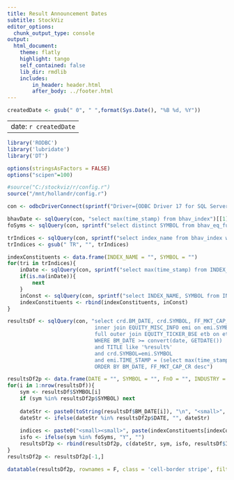 ```yaml
---
title: Result Announcement Dates
subtitle: StockViz
editor_options:
  chunk_output_type: console
output: 
  html_document:
    theme: flatly
    highlight: tango
    self_contained: false
    lib_dir: rmdlib		
    includes:
        in_header: header.html
        after_body: ../footer.html
---
```


```r

createdDate <- gsub(" 0", " ",format(Sys.Date(), "%B %d, %Y"))

```

---
date: `r createdDate`
---

```r

library('RODBC')
library('lubridate')
library('DT')

options(stringsAsFactors = FALSE)
options("scipen"=100)

#source("C:/stockviz/r/config.r")
source("/mnt/hollandr/config.r")

con <- odbcDriverConnect(sprintf("Driver={ODBC Driver 17 for SQL Server};Server=%s;Database=%s;Uid=%s;Pwd=%s;", ldbserver, ldbname, ldbuser, ldbpassword), case = "nochange", believeNRows = TRUE)

bhavDate <- sqlQuery(con, "select max(time_stamp) from bhav_index")[[1]]
foSyms <- sqlQuery(con, sprintf("select distinct SYMBOL from bhav_eq_fut where time_stamp = '%s'", bhavDate))[,1]

trIndices <- sqlQuery(con, sprintf("select index_name from bhav_index where time_stamp = '%s' and index_name like '%%tr'", bhavDate))[,1]
trIndices <- gsub(" TR", "", trIndices)

indexConstituents <- data.frame(INDEX_NAME = "", SYMBOL = "")
for(tri in trIndices){
	inDate <- sqlQuery(con, sprintf("select max(time_stamp) from INDEX_NSE_3 where index_name='%s'", tri))[[1]]
	if(is.na(inDate)){
		next
	}
	inConst <- sqlQuery(con, sprintf("select INDEX_NAME, SYMBOL from INDEX_NSE_3 where index_name='%s' and time_stamp='%s'", tri, inDate))
	indexConstituents <- rbind(indexConstituents, inConst)
}

resultsDf <- sqlQuery(con, "select crd.BM_DATE, crd.SYMBOL, FF_MKT_CAP_CR, INDUSTRY from CORP_RESULTS_DATE crd
							inner join EQUITY_MISC_INFO emi on emi.SYMBOL = crd.SYMBOL
							full outer join EQUITY_TICKER_BSE etb on etb.SC_ID = crd.SYMBOL
							WHERE BM_DATE >= convert(date, GETDATE())
							and TITLE like '%result%'
							and crd.SYMBOL=emi.SYMBOL
							and emi.TIME_STAMP = (select max(time_stamp) from EQUITY_MISC_INFO where time_stamp < convert(date, GETDATE()))
							ORDER BY BM_DATE, FF_MKT_CAP_CR desc")

resultsDf2p <- data.frame(DATE = "", SYMBOL = "", FnO = "", INDUSTRY = "", INDICES = "")
for(i in 1:nrow(resultsDf)){
	sym <- resultsDf$SYMBOL[i]
	if (sym %in% resultsDf2p$SYMBOL) next
	
	dateStr <- paste0(toString(resultsDf$BM_DATE[i]), "\n", "<small>", toString(wday(resultsDf$BM_DATE[i], label=T, abbr=F)), "</small>")
	dateStr <- ifelse(dateStr %in% resultsDf2p$DATE, "", dateStr)
	
	indices <- paste0("<small><small>", paste(indexConstituents[indexConstituents$SYMBOL == sym,]$INDEX_NAME, collapse=" / "), "</small></small>")
	isfo <- ifelse(sym %in% foSyms, "Y", "")
	resultsDf2p <- rbind(resultsDf2p, c(dateStr, sym, isfo, resultsDf$INDUSTRY[i], indices))
}							
resultsDf2p <- resultsDf2p[-1,]

```

```r

datatable(resultsDf2p, rownames = F, class = 'cell-border stripe', filter='none', escape = c(F, rep(T, ncol(resultsDf2p)-2), F), options = list(dom = 't', pageLength = nrow(resultsDf2p), ordering=F)) 

```
